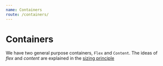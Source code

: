 ```yaml
---
name: Containers
route: /containers/
---
```



# Containers

We have two general purpose containers, `Flex` and `Content`. The ideas of *flex* and *content* are explained in the [sizing principle][principle-spacing]   

[common-types]:../common-types/
[principle-spacing]:../principle-spacing/
[principle-sizing]:../principle-sizing/

